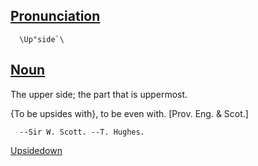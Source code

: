 ==[[Pronunciation]]==
   \Up"side`\

==[[Noun]]==

The upper side; the part that is uppermost.

{To be upsides with}, to be even with. [Prov. Eng. & Scot.]
   --Sir W. Scott. --T. Hughes.

[[Upsidedown]]